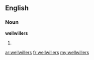 ==English==

===Noun===
'''wellwillers'''

# {{plural of|[[wellwiller]]}}

[[ar:wellwillers]]
[[fr:wellwillers]]
[[my:wellwillers]]